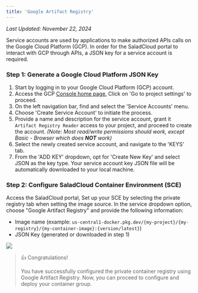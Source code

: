 ```yaml
---
title: 'Google Artifact Registry'
---
```


_Last Updated: November 22, 2024_

Service accounts are used by applications to make authorized APIs calls on the Google Cloud Platform (GCP). In order for
the SaladCloud portal to interact with GCP through APIs, a JSON key for a service account is required.

### Step 1: Generate a Google Cloud Platform JSON Key

1. Start by logging in to your Google Cloud Platform (GCP) account.
2. Access the GCP [Console home page](https://console.cloud.google.com), Click on 'Go to project settings' to proceed.
3. On the left navigation bar, find and select the 'Service Accounts' menu.
4. Choose 'Create Service Account' to initiate the process.
5. Provide a name and description for the service account, grant it `Artifact Registry Reader` access to your project,
   and proceed to create the account. _(Note: Most read/write permissions should work, except Basic - Browser which does
   **NOT** work)_
6. Select the newly created service account, and navigate to the 'KEYS' tab.
7. From the 'ADD KEY' dropdown, opt for 'Create New Key' and select JSON as the key type. Your service account key JSON
   file will be automatically downloaded to your local machine.

### Step 2: Configure SaladCloud Container Environment (SCE)

Access the SaladCloud portal, Set up your SCE by selecting the private registry tab when setting the image source. In
the service dropdown option, choose "Google Artifact Registry" and provide the following information:

- Image name (example: `us-central1-docker.pkg.dev/{my-project}/{my-registry}/{my-container-image}:{version/latest}`)
- JSON Key (generated or downloaded in step 1)

<img src="/container-engine/images/configure-gar.png" />

> 👍 Congratulations!
>
> You have successfully configured the private container registry using Google Artifact Registry. Now, you can proceed
> to configure and deploy your container group.
